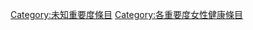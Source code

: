 {{Emptycat}}
{{Articles by Importance|topic=女性健康|project=女性健康|format=toc}}

[[Category:未知重要度條目|Category:未知重要度條目]]
[[Category:各重要度女性健康條目‎|Category:各重要度女性健康條目‎]]